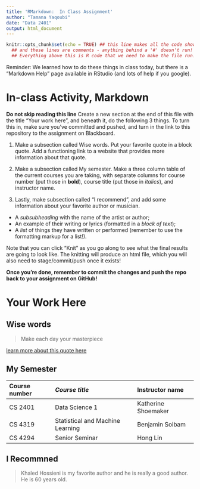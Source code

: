 ```yaml
---
title: 'RMarkdown:  In Class Assignment'
author: "Tamana Yaqoubi"
date: "Data 2401"
output: html_document
---
```



```r
knitr::opts_chunk$set(echo = TRUE) ## this line makes all the code show! 
  ## and these lines are comments - anything behind a '#' doesn't run!
  ## Everything above this is R code that we need to make the file run! We'll discuss it next class.
```


Reminder: We learned how to do these things in class today, but there is a "Markdown Help" page available in RStudio (and lots of help if you google). 


# In-class Activity, Markdown

**Do not skip reading this line** Create a new section at the end of this file with the title "Your work here", and beneath it, do the following 3 things. To turn this in, make sure you've committed and pushed, and turn in the link to this repository to the assignment on Blackboard.  

1. Make a subsection called Wise words. Put your favorite quote in a block quote. Add a functioning link to a website that provides more information about that quote.

2. Make a subsection called My semester. Make a three column table of the current courses you are taking, with separate columns for course number (put those in __bold__), course title (put those in _italics_), and instructor name.

3. Lastly, make subsection called "I recommend", and add some information about your favorite author or musician.

- A _subsubheading_ with the name of the artist or author;    
- An example of their writing or lyrics (formatted in a *block of text*);   
- A _list_ of things they have written or performed (remember to use the formatting markup for a list!).     


Note that you can click "Knit" as you go along to see what the final results are going to look like. The knitting will produce an html file, which you will also need to stage/commit/push once it exists! 

**Once you're done, remember to commit the changes and push the repo back to your assignment on GitHub!**

# Your Work Here

## Wise words

> Make each day your masterpiece

[learn more about this quote here](https://www.thewoodeneffect.com/your-masterpiece/)

## My Semester

|__Course number__ | _Course title_ | Instructor name |
|:-----------------|:---------------|:----------------|
| CS 2401          | Data Science 1 | Katherine Shoemaker |
| CS 4319 | Statistical and Machine Learning | Benjamin Soibam |
| CS 4294 | Senior Seminar | Hong Lin |

## I Recommned

>Khaled Hossieni is my favorite author and he is really a good author. He is 60 years old. 
